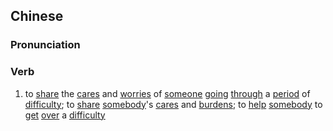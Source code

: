 {{also|分忧}}
==Chinese==
{{zh-forms|s=分忧}}

===Pronunciation===
{{zh-pron
|m=fēnyōu
|c=fan1 jau1
|mn=hun-iu
|cat=v
}}

===Verb===
{{zh-verb}}

# to [[share]] the [[care]]s and [[worries]] of [[someone]] [[going]] [[through]] a [[period]] of [[difficulty]]; to [[share]] [[somebody]]'s [[care]]s and [[burden]]s; to [[help]] [[somebody]] to [[get]] [[over]] a [[difficulty]]